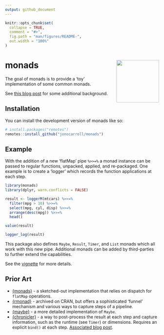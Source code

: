 ```yaml
---
output: github_document
---
```


<!-- README.md is generated from README.Rmd. Please edit that file -->

```r
knitr::opts_chunk$set(
  collapse = TRUE,
  comment = "#>",
  fig.path = "man/figures/README-",
  out.width = "100%"
)
```

# monads <img src="man/figures/logo.png" align="right" height="139" alt="" />

<!-- badges: start -->
<!-- badges: end -->

The goal of monads is to provide a 'toy' implementation of some common monads.

See [this blog post](https://jcarroll.com.au/2024/10/18/monads-in-r/) for some 
additional background.

## Installation

You can install the development version of monads like so:

``` r
# install.packages("remotes")
remotes::install_github("jonocarroll/monads")
```

## Example

With the addition of a new 'flatMap' pipe `%>>=%` a monad instance can be 
passed to regular functions, unpacked, applied, and re-packaged. One example 
is to create a 'logger' which records the function applications at each step.

```r
library(monads)
library(dplyr, warn.conflicts = FALSE)

result <- loggerM(mtcars) %>>=%
  filter(mpg > 10) %>>=%
  select(mpg, cyl, disp) %>>=%
  arrange(desc(mpg)) %>>=%
  head()

value(result)

logger_log(result)
```

This package also defines `Maybe`, `Result`, `Timer`, and `List` monads which 
all work with this new pipe. Additional monads can be added by third-parties to
further extend the capabilities.

See the [vignette](https://jonocarroll.github.io/monads/articles/monads.html) for more details.

## Prior Art

- [{monads}](https://github.com/hadley/monads) - a sketched-out implementation 
that relies on dispatch for `flatMap` operations.
- [{rmonad}](https://github.com/arendsee/rmonad) - archived on CRAN, but offers 
a sophisticated 'funnel' mechanism and various ways to capture steps of a pipeline.
- [{maybe}](https://armcn.github.io/maybe/) - a more detailed implementation of 
`Maybe`.
- [{chronicler}](https://b-rodrigues.github.io/chronicler/) - a way to 
post-process the result at each step and capture information, such as the 
runtime (see `Timer`) or dimensions. Requires an explicit `bind()` at each step.
[Associated blog post](https://www.brodrigues.co/blog/2022-04-11-monads/).
